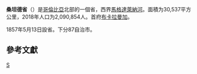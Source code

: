 {{Infobox settlement
<!-- See Template:Infobox settlement for additional fields and descriptions -->
| name                    = 桑坦德省
| native_name             = {{lang|es|Departamento de Santander}}
| type                    = [[哥倫比亞行政區劃|哥伦比亚省份]]
| image_skyline           = 
| image_alt               = 
| image_caption           = 
| image_map1              = Santander Topographic 2.png
| map_caption1            = 桑坦德省地形图
| image_flag              = Flag of Santander (Colombia).svg
| image_shield            = Coat of arms of Santander Department.svg
| motto                   = ''“¡Siempre adelante!”''
| image_map               = Santander in Colombia (mainland).svg
| map_caption             = 桑坦德省在哥倫比亞的位置
| coordinates             = {{coord|7|08|N|73|00|W|region:CO_type:adm2nd|display=inline,title}}
| subdivision_type        = 國家
| subdivision_name        = {{flag|Colombia}}
| subdivision_type1       = 所屬大區
| subdivision_name1       = {{link-en|哥伦比亚安第斯大区|Caribbean region of Colombia}}
| seat_type = 省会
| seat = [[布卡拉曼加|布卡拉曼加]]
| established_title = 设立
| established_date = 1795年11月27日
| established_title2 = 设省
| established_date2 = 1886年8月4日
| leader_party            = [[哥倫比亞自由黨|哥倫比亞自由黨]] 
| leader_title            = [[省長|省長]]
| leader_name             = {{link-es|迪迪埃·塔维拉|Didier Tavera}}（2016-2019）
| area_total_km2          = 30537
| area_rank               = [[哥倫比亞省份面積列表|第12位]]
| elevation_m             = 1230
| population_total        = 2,090,854
| population_as_of        = 2018
| population_rank         = [[哥倫比亞省份人口列表|第7位]]
| population_density_km2  = auto
| population_demonym = Santandereana/o
| timezone = [[UTC−05:00|UTC−05:00]]
| utc_offset = -5
| postal_code_type        = [[邮编|邮编]]
| postal_code             = 68
| area_code = +7
| blank_name = [[ISO_3166|ISO 3166代码]]
| blank_info = CO-SAN
| website = {{url|www.santander.gov.co}}
}}

'''桑坦德省'''（{{lang|es|Departamento de Santander}}）是[[哥倫比亞|哥倫比亞]]北部的一個省，西界[[馬格達萊納河|馬格達萊納河]]。面積为30,537平方公里，2018年人口为2,090,854人。首府[[布卡拉曼加|布卡拉曼加]]。

1857年5月13日設省。下分87自治市。
== 參考文獻 ==
<div class="references-small">
<references />
</div>
{{Departments of Colombia}}

[[Category:哥倫比亞行政區劃|S]]